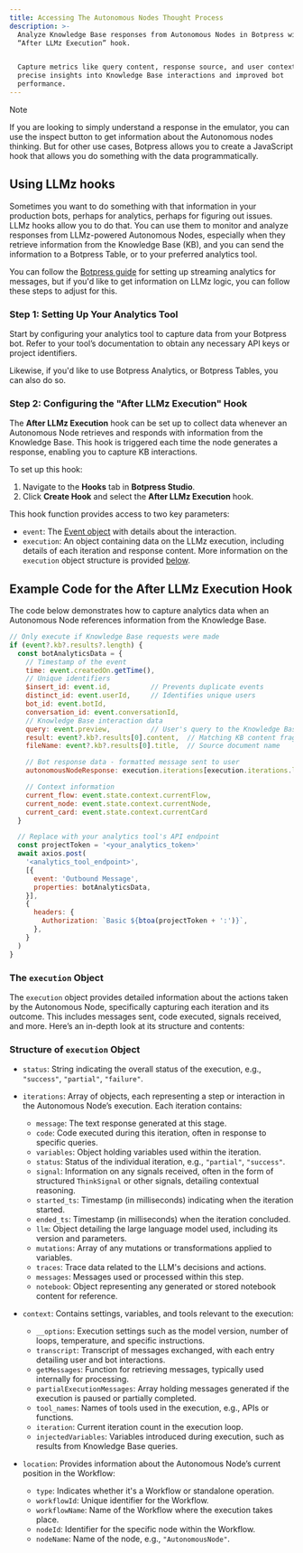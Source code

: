 ```yaml
---
title: Accessing The Autonomous Nodes Thought Process
description: >-
  Analyze Knowledge Base responses from Autonomous Nodes in Botpress with the
  “After LLMz Execution” hook.


  Capture metrics like query content, response source, and user context for
  precise insights into Knowledge Base interactions and improved bot
  performance.
---
```


<Note>
Note

If you are looking to simply understand a response in the emulator, you can use the inspect button to get information about the Autonomous nodes thinking. But for other use cases, Botpress allows you to create a JavaScript hook that allows you do something with the data programmatically.
</Note>

## Using LLMz hooks

Sometimes you want to do something with that information in your production bots, perhaps for analytics, perhaps for figuring out issues. LLMz hooks allow you to do that. You can use them to monitor and analyze responses from LLMz-powered Autonomous Nodes, especially when they retrieve information from the Knowledge Base (KB), and you can send the information to a Botpress Table, or to your preferred analytics tool.

You can follow the [Botpress guide](/learn/guides/advanced/exporting-data/streaming-analytics-from-within-your-bot-with-hooks) for setting up streaming analytics for messages, but if you'd like to get information on LLMz logic, you can follow these steps to adjust for this.

### Step 1: Setting Up Your Analytics Tool

Start by configuring your analytics tool to capture data from your Botpress bot. Refer to your tool’s documentation to obtain any necessary API keys or project identifiers.

Likewise, if you'd like to use Botpress Analytics, or Botpress Tables, you can also do so.

### Step 2: Configuring the "After LLMz Execution" Hook

The **After LLMz Execution** hook can be set up to collect data whenever an Autonomous Node retrieves and responds with information from the Knowledge Base. This hook is triggered each time the node generates a response, enabling you to capture KB interactions.

To set up this hook:

1. Navigate to the **Hooks** tab in **Botpress Studio**.
2. Click **Create Hook** and select the **After LLMz Execution** hook.

This hook function provides access to two key parameters:

* `event`: The [Event object](/learn/get-started/dashboard/bot/events) with details about the interaction.
* `execution`: An object containing data on the LLMz execution, including details of each iteration and response content. More information on the `execution` object structure is provided [below](#the-execution-object).

## Example Code for the After LLMz Execution Hook

The code below demonstrates how to capture analytics data when an Autonomous Node references information from the Knowledge Base.

```javascript
// Only execute if Knowledge Base requests were made
if (event?.kb?.results?.length) {
  const botAnalyticsData = {
    // Timestamp of the event
    time: event.createdOn.getTime(),
    // Unique identifiers
    $insert_id: event.id,          // Prevents duplicate events
    distinct_id: event.userId,     // Identifies unique users
    bot_id: event.botId,
    conversation_id: event.conversationId,
    // Knowledge Base interaction data
    query: event.preview,          // User's query to the Knowledge Base
    result: event?.kb?.results[0].content,  // Matching KB content fragment
    fileName: event?.kb?.results[0].title,  // Source document name

    // Bot response data - formatted message sent to user
    autonomousNodeResponse: execution.iterations[execution.iterations.length - 1].message,

    // Context information
    current_flow: event.state.context.currentFlow,
    current_node: event.state.context.currentNode,
    current_card: event.state.context.currentCard
  }

  // Replace with your analytics tool's API endpoint
  const projectToken = '<your_analytics_token>'
  await axios.post(
    '<analytics_tool_endpoint>',
    [{
      event: 'Outbound Message',
      properties: botAnalyticsData,
    }],
    {
      headers: {
        Authorization: `Basic ${btoa(projectToken + ':')}`,
      },
    }
  )
}
```

### The `execution` Object

The `execution` object provides detailed information about the actions taken by the Autonomous Node, specifically capturing each iteration and its outcome. This includes messages sent, code executed, signals received, and more. Here’s an in-depth look at its structure and contents:

### Structure of `execution` Object

* `status`: String indicating the overall status of the execution, e.g., `"success"`, `"partial"`, `"failure"`.

* `iterations`: Array of objects, each representing a step or interaction in the Autonomous Node’s execution. Each iteration contains:
  * `message`: The text response generated at this stage.
  * `code`: Code executed during this iteration, often in response to specific queries.
  * `variables`: Object holding variables used within the iteration.
  * `status`: Status of the individual iteration, e.g., `"partial"`, `"success"`.
  * `signal`: Information on any signals received, often in the form of structured `ThinkSignal` or other signals, detailing contextual reasoning.
  * `started_ts`: Timestamp (in milliseconds) indicating when the iteration started.
  * `ended_ts`: Timestamp (in milliseconds) when the iteration concluded.
  * `llm`: Object detailing the large language model used, including its version and parameters.
  * `mutations`: Array of any mutations or transformations applied to variables.
  * `traces`: Trace data related to the LLM's decisions and actions.
  * `messages`: Messages used or processed within this step.
  * `notebook`: Object representing any generated or stored notebook content for reference.

* `context`: Contains settings, variables, and tools relevant to the execution:
  * `__options`: Execution settings such as the model version, number of loops, temperature, and specific instructions.
  * `transcript`: Transcript of messages exchanged, with each entry detailing user and bot interactions.
  * `getMessages`: Function for retrieving messages, typically used internally for processing.
  * `partialExecutionMessages`: Array holding messages generated if the execution is paused or partially completed.
  * `tool_names`: Names of tools used in the execution, e.g., APIs or functions.
  * `iteration`: Current iteration count in the execution loop.
  * `injectedVariables`: Variables introduced during execution, such as results from Knowledge Base queries.

* `location`: Provides information about the Autonomous Node’s current position in the Workflow:
  * `type`: Indicates whether it's a Workflow or standalone operation.
  * `workflowId`: Unique identifier for the Workflow.
  * `workflowName`: Name of the Workflow where the execution takes place.
  * `nodeId`: Identifier for the specific node within the Workflow.
  * `nodeName`: Name of the node, e.g., `"AutonomousNode"`.
